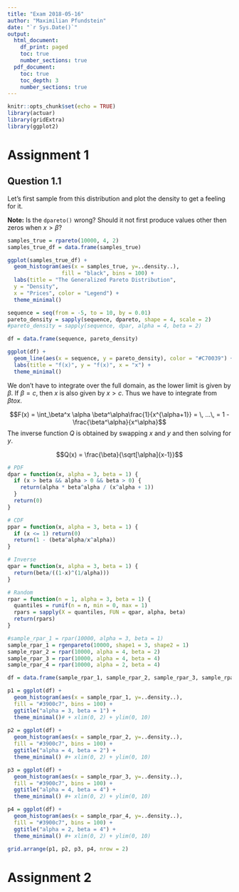 ```yaml
---
title: "Exam 2018-05-16"
author: "Maximilian Pfundstein"
date: "`r Sys.Date()`"
output:
  html_document:
    df_print: paged
    toc: true
    number_sections: true
  pdf_document:
    toc: true
    toc_depth: 3
    number_sections: true
---
```


```r
knitr::opts_chunk$set(echo = TRUE)
library(actuar)
library(gridExtra)
library(ggplot2)
```

# Assignment 1

## Question 1.1

Let's first sample from this distribution and plot the density to get a feeling for it.

**Note:** Is the `dpareto()` wrong? Should it not first produce values other then zeros when $x > \beta$?

```r
samples_true = rpareto(10000, 4, 2)
samples_true_df = data.frame(samples_true)

ggplot(samples_true_df) +
  geom_histogram(aes(x = samples_true, y=..density..),
                 fill = "black", bins = 100) +
  labs(title = "The Generalized Pareto Distribution",
  y = "Density",
  x = "Prices", color = "Legend") +
  theme_minimal()

sequence = seq(from = -5, to = 10, by = 0.01)
pareto_density = sapply(sequence, dpareto, shape = 4, scale = 2)
#pareto_density = sapply(sequence, dpar, alpha = 4, beta = 2)

df = data.frame(sequence, pareto_density)

ggplot(df) +
  geom_line(aes(x = sequence, y = pareto_density), color = "#C70039") +
  labs(title = "f(x)", y = "f(x)", x = "x") +
  theme_minimal()

```


We don't have to integrate over the full domain, as the lower limit is given by $\beta$. If $\beta = c$, then $x$ is also given by $x > c$. Thus we have to integrate from $\beta to x$.

$$F(x) = \int_\beta^x \alpha \beta^\alpha\frac{1}{x^{\alpha+1}} = \, ...\, = 1 - \frac{\beta^\alpha}{x^\alpha}$$
The inverse function $Q$ is obtained by swapping $x$ and $y$ and then solving for $y$.

$$Q(x) = \frac{\beta}{\sqrt[\alpha]{x-1}}$$
```r

# PDF
dpar = function(x, alpha = 3, beta = 1) {
  if (x > beta && alpha > 0 && beta > 0) {
    return(alpha * beta^alpha / (x^alpha + 1))
  }
  return(0)
}

# CDF
ppar = function(x, alpha = 3, beta = 1) {
  if (x <= 1) return(0)
  return(1 - (beta^alpha/x^alpha))
}

# Inverse
qpar = function(x, alpha = 3, beta = 1) {
  return(beta/((1-x)^(1/alpha)))
}

# Random
rpar = function(n = 1, alpha = 3, beta = 1) {
  quantiles = runif(n = n, min = 0, max = 1)
  rpars = sapply(X = quantiles, FUN = qpar, alpha, beta)
  return(rpars)
}

```

```r
#sample_rpar_1 = rpar(10000, alpha = 3, beta = 1)
sample_rpar_1 = rgenpareto(10000, shape1 = 3, shape2 = 1)
sample_rpar_2 = rpar(10000, alpha = 4, beta = 2)
sample_rpar_3 = rpar(10000, alpha = 4, beta = 4)
sample_rpar_4 = rpar(10000, alpha = 2, beta = 4)

df = data.frame(sample_rpar_1, sample_rpar_2, sample_rpar_3, sample_rpar_4)

p1 = ggplot(df) +
  geom_histogram(aes(x = sample_rpar_1, y=..density..),
  fill = "#3900c7", bins = 100) +
  ggtitle("alpha = 3, beta = 1") +
  theme_minimal()# + xlim(0, 2) + ylim(0, 10)
  
p2 = ggplot(df) +
  geom_histogram(aes(x = sample_rpar_2, y=..density..),
  fill = "#3900c7", bins = 100) +
  ggtitle("alpha = 4, beta = 2") +
  theme_minimal() #+ xlim(0, 2) + ylim(0, 10)

p3 = ggplot(df) +
  geom_histogram(aes(x = sample_rpar_3, y=..density..),
  fill = "#3900c7", bins = 100) +
  ggtitle("alpha = 4, beta = 4") +
  theme_minimal() #+ xlim(0, 2) + ylim(0, 10)

p4 = ggplot(df) +
  geom_histogram(aes(x = sample_rpar_4, y=..density..),
  fill = "#3900c7", bins = 100) +
  ggtitle("alpha = 2, beta = 4") +
  theme_minimal() #+ xlim(0, 2) + ylim(0, 10)

grid.arrange(p1, p2, p3, p4, nrow = 2)

```




# Assignment 2
